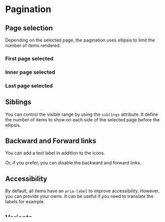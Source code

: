 
<Meta of={PaginationStories} />

# Pagination

<Primary />

## Page selection

Depending on the selected page, the pagination uses ellipsis to limit the number of items rendered.

### First page selected

<Canvas of={PaginationStories.FirstPageSelected} />

### Inner page selected

<Canvas of={PaginationStories.InnerPageSelected} />

### Last page selected

<Canvas of={PaginationStories.LastPageSelected} />

## Siblings

You can control the visible range by using the `siblings` attribute. It define the number of items to show on each side of the selected page before the ellipsis.

<Canvas of={PaginationStories.Siblings} />

## Backward and Forward links

You can add a text label in addition to the icons.

<Canvas of={PaginationStories.BackwardForwardLabel} />

Or, if you prefer, you can disable the backward and forward links.

<Canvas of={PaginationStories.BackwardForwardHidden} />

## Accessibility

By default, all items have an `aria-label` to improve accessibility. However, you can provide your owns. It can be useful if you need to translate the labels for example.

<Canvas of={PaginationStories.AriaLabels} />

## Variants

### Bordered next and previous links

<Canvas of={PaginationStories.VariantBorderedBackwardForward} />

### Bordered pages links

<Canvas of={PaginationStories.VariantBorderedPageNumbers} />

### All bordered

<Canvas of={PaginationStories.VariantBordered} />

## Props

<ArgTypes of={PaginationStories} />
